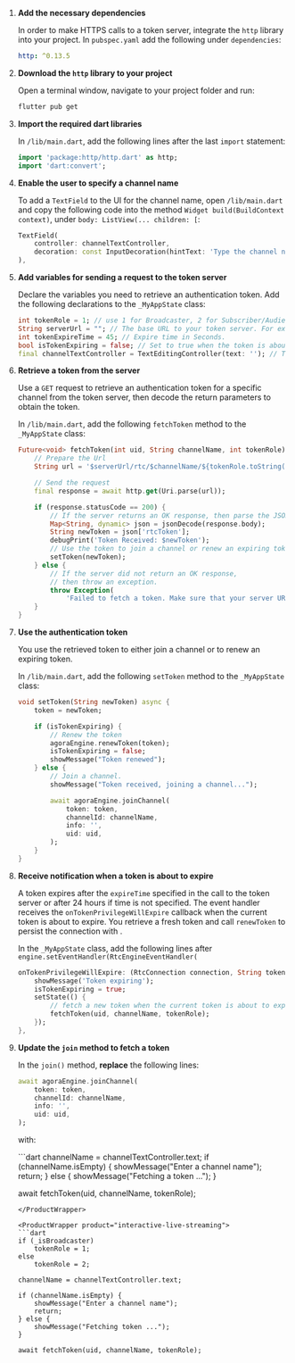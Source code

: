 
1. **Add the necessary dependencies**

    In order to make HTTPS calls to a token server, integrate the `http` library into your <Vpl k="NAME" /> project. In `pubspec.yaml` add the following under `dependencies`:

    ```yaml
    http: ^0.13.5
    ```

1. **Download the `http` library to your project**

    Open a terminal window, navigate to your project folder and run:

    ```bash
    flutter pub get
    ```

1. **Import the required dart libraries**

    In `/lib/main.dart`, add the following lines after the last `import` statement:

    ```dart
    import 'package:http/http.dart' as http;
    import 'dart:convert';
    ```

1. **Enable the user to specify a channel name**

    To add a `TextField` to the UI for the channel name, open `/lib/main.dart` and copy the following code into the method `Widget build(BuildContext context)`, under `body: ListView(... children: [`:

    ```dart
    TextField(
        controller: channelTextController,
        decoration: const InputDecoration(hintText: 'Type the channel name here'),
    ),
    ```

1. **Add variables for sending a request to the token server**

    Declare the variables you need to retrieve an authentication token. Add the following declarations to the `_MyAppState` class:

    ```dart
    int tokenRole = 1; // use 1 for Broadcaster, 2 for Subscriber/Audience
    String serverUrl = ""; // The base URL to your token server. For example, https://app-name.herokuapp.com"
    int tokenExpireTime = 45; // Expire time in Seconds.
    bool isTokenExpiring = false; // Set to true when the token is about to expire
    final channelTextController = TextEditingController(text: ''); // To access the TextField
    ```

1. **Retrieve a token from the server**

    Use a `GET` request to retrieve an authentication token for a specific channel from the token server, then decode the return parameters to obtain the token.

    In `/lib/main.dart`, add the following `fetchToken` method to the `_MyAppState` class:

    ```dart
    Future<void> fetchToken(int uid, String channelName, int tokenRole) async {
        // Prepare the Url
        String url = '$serverUrl/rtc/$channelName/${tokenRole.toString()}/uid/${uid.toString()}?expiry=${tokenExpireTime.toString()}';

        // Send the request
        final response = await http.get(Uri.parse(url));

        if (response.statusCode == 200) {
            // If the server returns an OK response, then parse the JSON.
            Map<String, dynamic> json = jsonDecode(response.body);
            String newToken = json['rtcToken'];
            debugPrint('Token Received: $newToken');
            // Use the token to join a channel or renew an expiring token
            setToken(newToken);
        } else {
            // If the server did not return an OK response,
            // then throw an exception.
            throw Exception(
                'Failed to fetch a token. Make sure that your server URL is valid');
        }
    }
    ```

1. **Use the authentication token**

    You use the retrieved token to either join a channel or to renew an expiring token. 

    In `/lib/main.dart`, add the following `setToken` method to the `_MyAppState` class:

    ```dart
    void setToken(String newToken) async {
        token = newToken;

        if (isTokenExpiring) {
            // Renew the token
            agoraEngine.renewToken(token);
            isTokenExpiring = false;
            showMessage("Token renewed");
        } else {
            // Join a channel.
            showMessage("Token received, joining a channel...");

            await agoraEngine.joinChannel(
                token: token,
                channelId: channelName,
                info: '',
                uid: uid,
            );
        }
    }
    ```

1. **Receive notification when a token is about to expire**

    A token expires after the `expireTime` specified in the call to the token server or after 24 hours if time is not specified. The <Vg k="ENGINE" /> event handler receives the `onTokenPrivilegeWillExpire` callback when the current token is about to expire. You retrieve a fresh token and call `renewToken` to persist the connection with <Vg k="AGORA_BACKEND" />.

    In the `_MyAppState` class, add the following lines after `engine.setEventHandler(RtcEngineEventHandler(`

    ```dart
    onTokenPrivilegeWillExpire: (RtcConnection connection, String token) {
        showMessage('Token expiring');
        isTokenExpiring = true;
        setState(() {
            // fetch a new token when the current token is about to expire
            fetchToken(uid, channelName, tokenRole);
        });
    },
    ```

1. **Update the `join` method to fetch a token**

    In the `join()` method, **replace** the following lines:

    ```dart
    await agoraEngine.joinChannel(
        token: token,
        channelId: channelName,
        info: '',
        uid: uid,
    );
    ```

    with:

    <ProductWrapper product="video-calling">
    ```dart
    channelName = channelTextController.text;
    if (channelName.isEmpty) {
        showMessage("Enter a channel name");
        return;
    } else {
        showMessage("Fetching a token ...");
    }

    await fetchToken(uid, channelName, tokenRole);
    ```
    </ProductWrapper>

    <ProductWrapper product="interactive-live-streaming">
    ```dart
    if (_isBroadcaster) 
        tokenRole = 1;
    else 
        tokenRole = 2;

    channelName = channelTextController.text;
    
    if (channelName.isEmpty) {
        showMessage("Enter a channel name");
        return;
    } else {
        showMessage("Fetching token ...");
    }

    await fetchToken(uid, channelName, tokenRole);
    ```
    </ProductWrapper>
